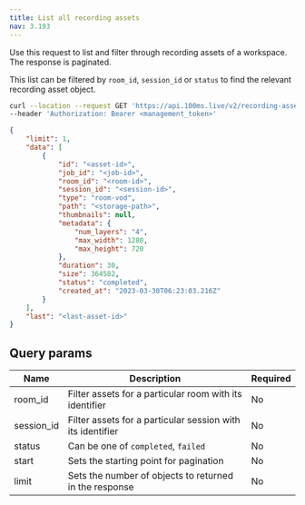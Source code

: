 ```yaml
---
title: List all recording assets
nav: 3.193
---
```


Use this request to list and filter through recording assets of a workspace. The response is paginated.

This list can be filtered by `room_id`, `session_id` or `status` to find the relevant recording asset object.

<GetRequest title="https://api.100ms.live/v2/recording-assets" />
<Request id="req-0">

```bash
curl --location --request GET 'https://api.100ms.live/v2/recording-assets' \
--header 'Authorization: Bearer <management_token>'
```

</Request>
<ResponseBox id="res-0" status="200 OK">

```json
{
    "limit": 1,
    "data": [
        {
            "id": "<asset-id>",
            "job_id": "<job-id>",
            "room_id": "<room-id>",
            "session_id": "<session-id>",
            "type": "room-vod",
            "path": "<storage-path>",
            "thumbnails": null,
            "metadata": {
                "num_layers": "4",
                "max_width": 1280,
                "max_height": 720
            },
            "duration": 30,
            "size": 364582,
            "status": "completed",
            "created_at": "2023-03-30T06:23:03.216Z"
        }
    ],
    "last": "<last-asset-id>"
}
```

</ResponseBox>

## Query params

| Name   | Description | Required |
| ------ | -------- | ------- |
| room_id | Filter assets for a particular room with its identifier | No |
| session_id | Filter assets for a particular session with its identifier | No |
| status | Can be one of `completed`, `failed` | No |
| start | Sets the starting point for pagination | No |
| limit | Sets the number of objects to returned in the response | No |
